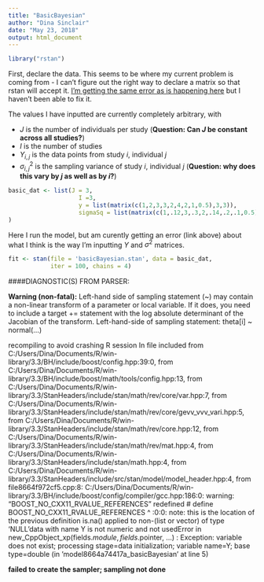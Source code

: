 ```yaml
---
title: "BasicBayesian"
author: "Dina Sinclair"
date: "May 23, 2018"
output: html_document
---
```


```r
library("rstan")
```

First, declare the data. This seems to be where my current problem is coming
from - I can't figure out the right way to declare a matrix so that rstan will
accept it. [I'm getting the same error as is happening here](https://github.com/stan-dev/rstan/issues/384) but I haven't been able to fix it.

The values I have inputted are currently completely arbitrary, with

 * $J$ is the number of individuals per study (**Question: Can $J$ be constant across all studies?**)
 * $I$ is the number of studies
 * $Y_{i,j}$ is the data points from study $i$, individual $j$
 * $\sigma^2_{i,j}$ is the sampling variance of study $i$, individual $j$ (**Question: why does this vary by $j$ as well as by $i$?**)
```r
basic_dat <- list(J = 3,
                    I =3,
                    y = list(matrix(c(1,2,3,3,2,4,2,1,0.5),3,3)),
                    sigmaSq = list(matrix(c(1,.12,3,.3,2,.14,.2,.1,0.5),3,3))
)
```

Here I run the model, but am curently getting an error (link above) about what I think is the way I'm inputting $Y$ and $\sigma^2$ matrices.
```r
fit <- stan(file = 'basicBayesian.stan', data = basic_dat, 
            iter = 100, chains = 4)
```

####DIAGNOSTIC(S) FROM PARSER:

**Warning (non-fatal):**
Left-hand side of sampling statement (~) may contain a non-linear transform of a parameter or local variable.
If it does, you need to include a target += statement with the log absolute determinant of the Jacobian of the transform.
Left-hand-side of sampling statement:
    theta[i] ~ normal(...)

recompiling to avoid crashing R session
In file included from C:/Users/Dina/Documents/R/win-library/3.3/BH/include/boost/config.hpp:39:0,
                 from C:/Users/Dina/Documents/R/win-library/3.3/BH/include/boost/math/tools/config.hpp:13,
                 from C:/Users/Dina/Documents/R/win-library/3.3/StanHeaders/include/stan/math/rev/core/var.hpp:7,
                 from C:/Users/Dina/Documents/R/win-library/3.3/StanHeaders/include/stan/math/rev/core/gevv_vvv_vari.hpp:5,
                 from C:/Users/Dina/Documents/R/win-library/3.3/StanHeaders/include/stan/math/rev/core.hpp:12,
                 from C:/Users/Dina/Documents/R/win-library/3.3/StanHeaders/include/stan/math/rev/mat.hpp:4,
                 from C:/Users/Dina/Documents/R/win-library/3.3/StanHeaders/include/stan/math.hpp:4,
                 from C:/Users/Dina/Documents/R/win-library/3.3/StanHeaders/include/src/stan/model/model_header.hpp:4,
                 from file8664f972cf5.cpp:8:
C:/Users/Dina/Documents/R/win-library/3.3/BH/include/boost/config/compiler/gcc.hpp:186:0: warning: "BOOST_NO_CXX11_RVALUE_REFERENCES" redefined
 #  define BOOST_NO_CXX11_RVALUE_REFERENCES
 ^
<command-line>:0:0: note: this is the location of the previous definition
is.na() applied to non-(list or vector) of type 'NULL'data with name Y is not numeric and not usedError in new_CppObject_xp(fields$.module, fields$.pointer, ...) : 
  Exception: variable does not exist; processing stage=data initialization; variable name=Y; base type=double  (in 'model8664a74417a_basicBayesian' at line 5)

**failed to create the sampler; sampling not done**

